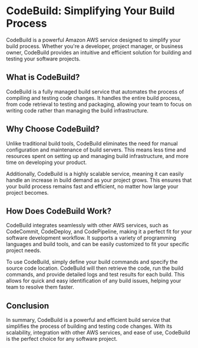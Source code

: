 

# CodeBuild: Simplifying Your Build Process

CodeBuild is a powerful Amazon AWS service designed to simplify your build process. Whether you're a developer, project manager, or business owner, CodeBuild provides an intuitive and efficient solution for building and testing your software projects.

## What is CodeBuild?

CodeBuild is a fully managed build service that automates the process of compiling and testing code changes. It handles the entire build process, from code retrieval to testing and packaging, allowing your team to focus on writing code rather than managing the build infrastructure.

## Why Choose CodeBuild?

Unlike traditional build tools, CodeBuild eliminates the need for manual configuration and maintenance of build servers. This means less time and resources spent on setting up and managing build infrastructure, and more time on developing your product.

Additionally, CodeBuild is a highly scalable service, meaning it can easily handle an increase in build demand as your project grows. This ensures that your build process remains fast and efficient, no matter how large your project becomes.

## How Does CodeBuild Work?

CodeBuild integrates seamlessly with other AWS services, such as CodeCommit, CodeDeploy, and CodePipeline, making it a perfect fit for your software development workflow. It supports a variety of programming languages and build tools, and can be easily customized to fit your specific project needs.

To use CodeBuild, simply define your build commands and specify the source code location. CodeBuild will then retrieve the code, run the build commands, and provide detailed logs and test results for each build. This allows for quick and easy identification of any build issues, helping your team to resolve them faster.

## Conclusion

In summary, CodeBuild is a powerful and efficient build service that simplifies the process of building and testing code changes. With its scalability, integration with other AWS services, and ease of use, CodeBuild is the perfect choice for any software project. 